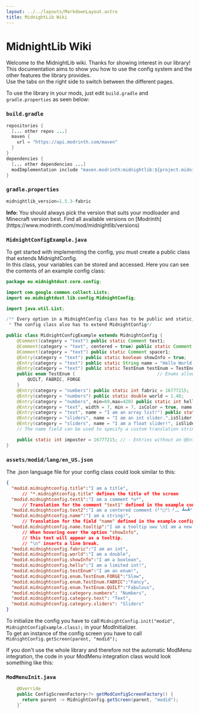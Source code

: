 ```yaml
---
layout: ../../layouts/MarkdownLayout.astro
title: MidnightLib Wiki
---
```



# MidnightLib Wiki

Welcome to the MidnightLib wiki. Thanks for showing interest in our library!  
This documentation aims to show you how to use the config system and the other features the library provides.  
Use the tabs on the right side to switch between the different pages.

To use the library in your mods, just edit `build.gradle` and `gradle.properties` as seen below:
### `build.gradle`
```java
repositories {
  [... other repos ...]
  maven {
    url = "https://api.modrinth.com/maven"
  }
}
dependencies {  
  [... other dependencies ...]  
  modImplementation include "maven.modrinth:midnightlib:${project.midnightlib_version}"  
}
```
### `gradle.properties`  
```js
midnightlib_version=1.5.3-fabric
```
<Notification type="info">
  <Icon name="ion:information-circle-outline" />
  <p>
    <strong>Info:</strong> You should always pick the version that suits your modloader and Minecraft version best.  
    Find all available versions on [Modrinth](https://www.modrinth.com/mod/midnightlib/versions)
  </p>
</Notification>  

### `MidnightConfigExample.java`
To get started with implementing the config, you must create a public class that extends MidnightConfig.  
In this class, your variables can be stored and accessed. Here you can see the contents of an example config class:
```java
package eu.midnightdust.core.config;

import com.google.common.collect.Lists;
import eu.midnightdust.lib.config.MidnightConfig;

import java.util.List;

/** Every option in a MidnightConfig class has to be public and static, so we can access it from other classes.
 * The config class also has to extend MidnightConfig*/

public class MidnightConfigExample extends MidnightConfig {
    @Comment(category = "text") public static Comment text1;                       // Comments are rendered like an option without a button and are excluded from the config file
    @Comment(category = "text", centered = true) public static Comment text2;      // Centered comments are the same as normal ones - just centered!
    @Comment(category = "text") public static Comment spacer1;                     // Comments containing the word "spacer" will just appear as a blank line
    @Entry(category = "text") public static boolean showInfo = true;               // Example for a boolean option
    @Entry(category = "text") public static String name = "Hello World!";          // Example for a string option, which is in a category!
    @Entry(category = "text") public static TestEnum testEnum = TestEnum.FABRIC;   // Example for an enum option
    public enum TestEnum {                               // Enums allow the user to cycle through predefined options
        QUILT, FABRIC, FORGE
    }
    @Entry(category = "numbers") public static int fabric = 16777215;                 // Example for an int option
    @Entry(category = "numbers") public static double world = 1.4D;                   // Example for a double option
    @Entry(category = "numbers", min=69,max=420) public static int hello = 420;   // - The entered number has to be larger than 69 and smaller than 420
    @Entry(category = "text", width = 7, min = 7, isColor = true, name = "I am a color!") public static String titleColor = "#ffffff"; // The isColor property adds a preview box for a hexadecimal color
    @Entry(category = "text", name = "I am an array list!") public static List<String> arrayList = Lists.newArrayList("String1", "String2"); // Array String Lists are also supported
    @Entry(category = "sliders", name = "I am an int slider.",isSlider = true, min = 0, max = 100) public static int intSlider = 35; // Int fields can also be displayed as a Slider
    @Entry(category = "sliders", name = "I am a float slider!", isSlider = true, min = 0f, max = 1f, precision = 1000) public static float floatSlider = 0.24f; // And so can floats! Precision defines the amount of decimal places
    // The name field can be used to specify a custom translation string or plain text

    public static int imposter = 16777215; // - Entries without an @Entry or @Comment annotation are ignored
}
```
### `assets/modid/lang/`**`en_US.json`**
The .json language file for your config class could look similar to this:
```json
{
  "modid.midnightconfig.title":"I am a title",
      // "*.midnightconfig.title" defines the title of the screen
  "modid.midnightconfig.text1":"I am a comment *u*",
      // Translation for the comment "text1" defined in the example config
  "modid.midnightconfig.text2":"I am a centered comment (╯°□°）╯︵ ┻━┻",
  "modid.midnightconfig.name":"I am a string!",
      // Translation for the field "name" defined in the example config
  "modid.midnightconfig.name.tooltip":"I am a tooltip uwu \nI am a new line",
      // When hovering over the option "showInfo",
      // this text will appear as a tooltip.
      // "\n" inserts a line break.
  "modid.midnightconfig.fabric":"I am an int",
  "modid.midnightconfig.world":"I am a double",
  "modid.midnightconfig.showInfo":"I am a boolean",
  "modid.midnightconfig.hello":"I am a limited int!",
  "modid.midnightconfig.testEnum":"I am an enum!",
  "modid.midnightconfig.enum.TestEnum.FORGE":"Slow",
  "modid.midnightconfig.enum.TestEnum.FABRIC":"Fancy",
  "modid.midnightconfig.enum.TestEnum.QUILT":"Fabulous",
  "modid.midnightconfig.category.numbers": "Numbers",
  "modid.midnightconfig.category.text": "Text",
  "modid.midnightconfig.category.sliders": "Sliders"
}
```
    
To initialize the config you have to call `MidnightConfig.init("modid", MidnightConfigExample.class);` in your ModInitializer.  
To get an instance of the config screen you have to call `MidnightConfig.getScreen(parent, "modid");`  

If you don't use the whole library and therefore not the automatic ModMenu integration, the code in your ModMenu integration class would look something like this:
### `ModMenuInit.java`
```java 
    @Override
    public ConfigScreenFactory<?> getModConfigScreenFactory() {
      return parent -> MidnightConfig.getScreen(parent, "modid");
    }`
```